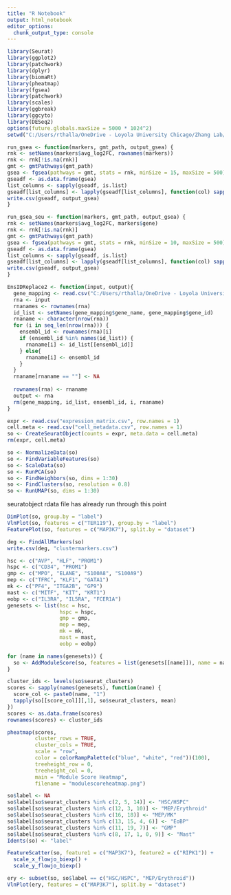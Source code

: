 ```yaml
---
title: "R Notebook"
output: html_notebook
editor_options: 
  chunk_output_type: console
---
```


```r
library(Seurat)
library(ggplot2)
library(patchwork)
library(dplyr)
library(biomaRt)
library(pheatmap)
library(fgsea)
library(patchwork)
library(scales)
library(ggbreak)
library(ggcyto)
library(DESeq2)
options(future.globals.maxSize = 5000 * 1024^2)
setwd("C:/Users/rthalla/OneDrive - Loyola University Chicago/Zhang Lab/MDS Project/RNA Seq/GSE263300/")

run_gsea <- function(markers, gmt_path, output_gsea) {
rnk <- setNames(markers$avg_log2FC, rownames(markers))
rnk <- rnk[!is.na(rnk)]
gmt <- gmtPathways(gmt_path)
gsea <- fgsea(pathways = gmt, stats = rnk, minSize = 15, maxSize = 500)
gseadf <- as.data.frame(gsea)
list_columns <- sapply(gseadf, is.list)
gseadf[list_columns] <- lapply(gseadf[list_columns], function(col) sapply(col, paste, collapse = ";"))
write.csv(gseadf, output_gsea)
}

run_gsea_seu <- function(markers, gmt_path, output_gsea) {
rnk <- setNames(markers$avg_log2FC, markers$gene)
rnk <- rnk[!is.na(rnk)]
gmt <- gmtPathways(gmt_path)
gsea <- fgsea(pathways = gmt, stats = rnk, minSize = 10, maxSize = 500)
gseadf <- as.data.frame(gsea)
list_columns <- sapply(gseadf, is.list)
gseadf[list_columns] <- lapply(gseadf[list_columns], function(col) sapply(col, paste, collapse = ";"))
write.csv(gseadf, output_gsea)
}

EnsIDReplace2 <- function(input, output){
  gene_mapping <- read.csv("C:/Users/rthalla/OneDrive - Loyola University Chicago/Zhang Lab/RNASeq/Cite-seq/GSE145491/Ensembl_labels.csv")
  rna <- input
  rnanames <- rownames(rna)
  id_list <- setNames(gene_mapping$gene_name, gene_mapping$gene_id)
  rnaname <- character(nrow(rna))
  for (i in seq_len(nrow(rna))) {
    ensembl_id <- rownames(rna)[i]
    if (ensembl_id %in% names(id_list)) {
      rnaname[i] <- id_list[[ensembl_id]]
    } else{
      rnaname[i] <- ensembl_id
    }
  }
  rnaname[rnaname == ""] <- NA
  
  rownames(rna) <- rnaname
  output <- rna
  rm(gene_mapping, id_list, ensembl_id, i, rnaname)
}
```

```r
expr <- read.csv("expression_matrix.csv", row.names = 1)
cell.meta <- read.csv("cell_metadata.csv", row.names = 1)
so <- CreateSeuratObject(counts = expr, meta.data = cell.meta)
rm(expr, cell.meta)
```

```r
so <- NormalizeData(so)
so <- FindVariableFeatures(so)
so <- ScaleData(so)
so <- RunPCA(so)
so <- FindNeighbors(so, dims = 1:30)
so <- FindClusters(so, resolution = 0.8)
so <- RunUMAP(so, dims = 1:30)
```

seuratobject rdata file has already run through this point

```r
DimPlot(so, group.by = "label")
VlnPlot(so, features = c("TER119"), group.by = "label")
FeaturePlot(so, features = c("MAP3K7"), split.by = "dataset")
```

```r
deg <- FindAllMarkers(so)
write.csv(deg, "clustermarkers.csv")

hsc <- c("AVP", "HLF", "PROM1")
hspc <- c("CD34", "PROM1")
gmp <- c("MPO", "ELANE", "S100A8", "S100A9")
mep <- c("TFRC", "KLF1", "GATA1")
mk <- c("PF4", "ITGA2B", "GP9")
mast <- c("MITF", "KIT", "KRT1")
eobp <- c("IL3RA", "IL5RA", "FCER1A")
genesets <- list(hsc = hsc,
                 hspc = hspc,
                 gmp = gmp,
                 mep = mep,
                 mk = mk,
                 mast = mast,
                 eobp = eobp)

for (name in names(genesets)) {
  so <- AddModuleScore(so, features = list(genesets[[name]]), name = name)
}

cluster_ids <- levels(so$seurat_clusters)
scores <- sapply(names(genesets), function(name) {
  score_col <- paste0(name, "1")
  tapply(so[[score_col]][,1], so$seurat_clusters, mean)
})
scores <- as.data.frame(scores)
rownames(scores) <- cluster_ids

pheatmap(scores,
         cluster_rows = TRUE,
         cluster_cols = TRUE,
         scale = "row",
         color = colorRampPalette(c("blue", "white", "red"))(100),
         treeheight_row = 0,
         treeheight_col = 0,
         main = "Module Score Heatmap",
         filename = "modulescoreheatmap.png")

so$label <- NA
so$label[so$seurat_clusters %in% c(2, 5, 14)] <- "HSC/HSPC"
so$label[so$seurat_clusters %in% c(12, 3, 10)] <- "MEP/Erythroid"
so$label[so$seurat_clusters %in% c(16, 18)] <- "MEP/MK"
so$label[so$seurat_clusters %in% c(13, 15, 4, 6)] <- "EoBP"
so$label[so$seurat_clusters %in% c(11, 19, 7)] <- "GMP"
so$label[so$seurat_clusters %in% c(8, 17, 1, 0, 9)] <- "Mast"
Idents(so) <- "label"

FeatureScatter(so, feature1 = c("MAP3K7"), feature2 = c("RIPK1")) + 
  scale_x_flowjo_biexp() + 
  scale_y_flowjo_biexp()
```

```r
ery <- subset(so, so$label == c("HSC/HSPC", "MEP/Erythroid"))
VlnPlot(ery, features = c("MAP3K7"), split.by = "dataset")
```



